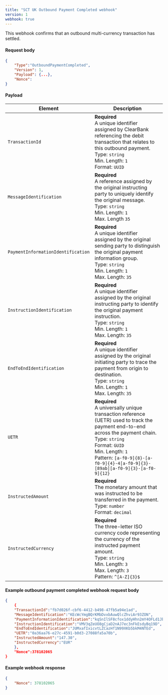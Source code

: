 ```yaml
---
title: "SCT UK Outbound Payment Completed webhook"
version: 1
webhook: true
---
```


This webhook confirms that an outbound multi-currency transaction has settled.

#### Request body

```json
{
    "Type":"OutboundPaymentCompleted",
    "Version": 1,
    "Payload": {...},
    "Nonce":
}
```

#### Payload
| Element                            | Description                                                                                                                                                                                                                                                                                |
| ---------------------------------- | ------------------------------------------------------------------------------------------------------------------------------------------------------------------------------------------------------------------------------------------------------------------------------------------ |
| `TransactionId`                    | **Required**<br /> A unique identifier assigned by ClearBank referencing the debit transaction that relates to this outbound payment. <br /> Type: `string`<br /> Min. Length: `1`<br /> Format: `UUID`<br />                                                                              |
| `MessageIdentification`            | **Required**<br /> A reference assigned by the original instructing party to uniquely identify the original message. <br /> Type: `string`<br /> Min. Length: `1`<br /> Max. Length `35` <br />                                                                                            |
| `PaymentInformationIdentification` | **Required**<br /> A unique identifier assigned by the original sending party to distinguish the original payment information group. <br /> Type: `string`<br /> Min. Length: `1`<br /> Max. Length: `35`<br />                                                                            |
| `InstructionIdentification`        | **Required**<br /> A unique identifier assigned by the original instructing party to identify the original payment instruction. <br /> Type: `string`<br /> Min. Length: `1`<br /> Max. Length: `35`<br />                                                                                 |
| `EndToEndIdentification`           | **Required**<br /> A unique identifier assigned by the original initiating party to trace the payment from origin to destination. <br /> Type: `string`<br />  Min. Length: `1` <br /> Max. Length: `35` <br />                                                                            |
| `UETR`                             | **Required**<br /> A universally unique transaction reference (UETR) used to track the payment end-to-end across the payment chain. <br /> Type: `string`<br /> Format: `GUID`<br /> Min. Length: `1`<br /> Pattern: `[a-f0-9]{8}-[a-f0-9]{4}-4[a-f0-9]{3}-[89ab][a-f0-9]{3}-[a-f0-9]{12}` |
| `InstructedAmount`                 | **Required**<br /> The monetary amount that was instructed to be transferred in the payment. <br /> Type: `number` <br /> Format: `decimal` <br />                                                                                                                                          |
| `InstructedCurrency`               | **Required**<br /> The three-letter ISO currency code representing the currency of the instructed payment amount. <br /> Type: `string` <br /> Min. Length: `3` <br /> Max. Length: `3` <br /> Pattern: `^[A-Z]{3}$`                                                                       |

#### Example outbound payment completed webhook request body

```json
{
    {
    "TransactionId":"fb7d026f-cbf6-4412-b498-47fb5a94e1ad",
    "MessageIdentification":"KEcWcYmgBQrKMbDvxbAuwQlcZhviAr93ZON",
    "PaymentInformationIdentification":"kqSnIlSF8cfox1ddyHhn2mY4OFLd1JbA4ms",
    "InstructionIdentification":"VMV3qZeUO8gCjaD2nAJ7ec3nFkEsdyBq19D",
    "EndToEndIdentification":"JUMxafIxicvtLZCazHf1N99XKb5bkM4NTEd",
    "UETR":"0a36aa76-e27c-4591-b0d3-27088fa5a70b",
    "InstructedAmount":"147.30",
    "InstructedCurrency":"EUR"
    },
    "Nonce":378102065
}
```

#### Example webhook response

```json
{
    "Nonce": 378102065
}
```

